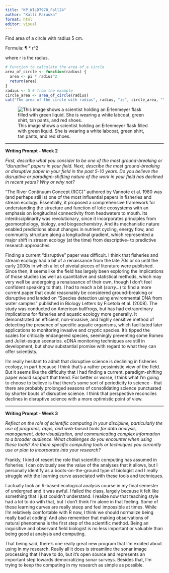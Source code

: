 ```yaml
---
title: "KP_WILD7970_Fall24"
author: "Kalli Parauka"
format: html
editor: visual
---
```


Find area of a circle with radius 5 cm.

Formula: ¶ \* r\^2

where r is the radius.

```r
# Function to calculate the area of a circle
area_of_circle <- function(radius) {
  area <- pi * radius^2
  return(area)
}
radius <- 5 # from the example
circle_area <- area_of_circle(radius)
cat("The area of the circle with radius", radius, "is", circle_area, "\n")
```

![This image shows a scientist holding an Erlenmeyer flask filled with green liquid. She is wearing a white labcoat, green shirt, tan pants, and red shoes.](images/tools.png)

------------------------------------------------------------------------

**Writing Prompt - Week 2**

*First, describe what you consider to be one of the most ground-breaking or "disruptive" papers in your field. Next, describe the most ground-breaking or disruptive paper in your field in the past 5-10 years. Do you believe the disruptive or paradigm-shifting nature of the work in your field has declined in recent years? Why or why not?*

"The River Continuum Concept (RCC)" authored by Vannote et al. 1980 was (and perhaps still is) one of the most influential papers in fisheries and stream ecology. Essentially, it proposed a comprehensive framework for understanding the structure and function of lotic ecosystems with an emphasis on longitudinal connectivity from headwaters to mouth. Its interdisciplinarity was revolutionary, since it incorporates principles from geomorphology, biology, and biogeochemistry. And its mechanistic nature enabled predictions about changes in nutrient cycling, energy flow, and community structure along a longitudinal gradient, which represented a major shift in stream ecology (at the time) from descriptive- to predictive research approaches.

Finding a current "disruptive" paper was difficult. I think that fisheries and stream ecology had a bit of a renaissance from the late 70s or so until the early 2000s in which a lot of pivotal pieces of literature were published. Since then, it seems like the field has largely been exploring the implications of those studies (as well as quantitative and statistical methods, which may very well be undergoing a renaissance of their own, though I don't feel confident speaking to that). I had to reach a bit (*sorry...*) to find a more current paper that could reasonably be considered ground-breaking or disruptive and landed on "Species detection using environmental DNA from water samples" published in Biology Letters by Ficetola et al. (2008). The study was conducted on American bullfrogs, but has had extraordinary implications for fisheries and aquatic ecology more generally. It demonstrated an efficient, non-invasive, and highly sensitive method of detecting the presence of specific aquatic organisms, which facilitated later applications to monitoring invasive and cryptic species. It's tipped the scales for critically endangered species, seemingly preventing some Romeo and Juliet-esque scenarios. eDNA monitoring techniques are still in development, but show substantial promise with regard to what they can offer scientists.

I'm really hesitant to admit that disruptive science is declining in fisheries ecology, in part because I think that's a rather pessimistic view of the field. But it seems like the difficulty that I had finding a current, paradigm-shifting paper would support that trend. For better or worse, I think what I'm going to choose to believe is that there's some sort of periodicity to science - that there are probably prolonged seasons of consolidating science punctuated by shorter bouts of disruptive science. I think that perspective reconciles declines in disruptive science with a more optimistic point of view.

------------------------------------------------------------------------

**Writing Prompt - Week 3**

*Reflect on the role of scientific computing in your discipline, particularly the use of programs, apps, and web-based tools for data analysis, management, data visualization, and communicating complex information to a broader audience. What challenges do you encounter when using these tools? Are there specific computing tools or techniques you currently use or plan to incorporate into your research?*

Frankly, I kind of resent the role that scientific computing has assumed in fisheries. I can obviously see the value of the analyses that it allows, but I personally identify as a boots-on-the-ground type of biologist and I really struggle with the learning curve associated with these tools and techniques.

I actually took an R-based ecological analysis course in my final semester of undergrad and it was awful. I failed the class, largely because it felt like something that I just couldn't understand. I realize now that teaching style had a lot to do with that, but I don't think I'm alone in that feeling. Some of these learning curves are really steep and feel impossible at times. While I'm relatively comfortable with R now, I think we should normalize being really bad at coding! And also remember that making observations of natural phenomena is the first step of the scientific method. Being an inquisitive and observant field biologist is no less important or valuable than being good at analysis and computing.

That being said, there's one really great new program that I'm excited about using in my research. Really all it does is streamline the sonar image processing that I have to do, but it's open source and represents an important step towards democratizing sonar surveys. Besides that, I'm trying to keep the computing in my research as simple as possible.
